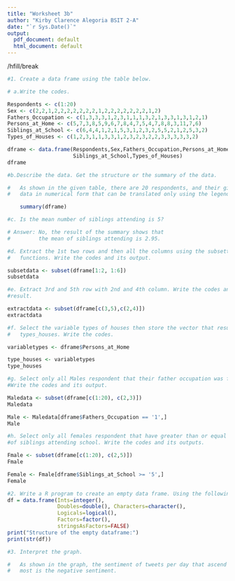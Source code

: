 ```yaml
---
title: "Worksheet 3b"
author: "Kirby Clarence Alegoria BSIT 2-A"
date: "`r Sys.Date()`"
output:
  pdf_document: default
  html_document: default
---
```


/hfill/break
```r
#1. Create a data frame using the table below.

# a.Write the codes.

Respondents <- c(1:20)
Sex <- c(2,2,1,2,2,2,2,2,2,2,1,2,2,2,2,2,2,2,1,2)
Fathers_Occupation <- c(1,3,3,3,1,2,3,1,1,1,3,2,1,3,3,1,3,1,2,1)
Persons_at_Home <- c(5,7,3,8,5,9,6,7,8,4,7,5,4,7,8,8,3,11,7,6) 
Siblings_at_School <- c(6,4,4,1,2,1,5,3,1,2,3,2,5,5,2,1,2,5,3,2)
Types_of_Houses <- c(1,2,3,1,1,3,3,1,2,3,2,3,2,2,3,3,3,3,3,2)

dframe <- data.frame(Respondents,Sex,Fathers_Occupation,Persons_at_Home,
                     Siblings_at_School,Types_of_Houses)
dframe
```

```r
#b.Describe the data. Get the structure or the summary of the data.

#   As shown in the given table, there are 20 respondents, and their given   
#   data in numerical form that can be translated only using the legend below.

    summary(dframe)
```

```r
#c. Is the mean number of siblings attending is 5?

# Answer: No, the result of the summary shows that 
#         the mean of siblings attending is 2.95.
```

```r
#d. Extract the 1st two rows and then all the columns using the subsetting 
#   functions. Write the codes and its output.

subsetdata <- subset(dframe[1:2, 1:6])
subsetdata
```

```r
#e. Extract 3rd and 5th row with 2nd and 4th column. Write the codes and its
#result.

extractdata <- subset(dframe[c(3,5),c(2,4)])
extractdata
```

```r
#f. Select the variable types of houses then store the vector that results as 
#   types_houses. Write the codes.

variabletypes <- dframe$Persons_at_Home

type_houses <- variabletypes
type_houses
```

```r
#g. Select only all Males respondent that their father occupation was farmer. 
#Write the codes and its output.

Maledata <- subset(dframe[c(1:20), c(2,3)])
Maledata

Male <- Maledata[dframe$Fathers_Occupation == '1',]
Male
```

```r
#h. Select only all females respondent that have greater than or equal to 5 number
#of siblings attending school. Write the codes and its outputs.

Fmale <- subset(dframe[c(1:20), c(2,5)])
Fmale

Female <- Fmale[dframe$Siblings_at_School >= '5',]
Female
```

```r
#2. Write a R program to create an empty data frame. Using the following codes:
df = data.frame(Ints=integer(),
                Doubles=double(), Characters=character(),
                Logicals=logical(),
                Factors=factor(),
                stringsAsFactors=FALSE)
print("Structure of the empty dataframe:")
print(str(df))
```

```r
#3. Interpret the graph.

#   As shown in the graph, the sentiment of tweets per day that ascend the 
#   most is the negative sentiment. 
```

